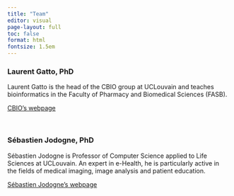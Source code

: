 ```yaml
---
title: "Team"
editor: visual
page-layout: full
toc: false
format: html
fontsize: 1.5em
---
```


### Laurent Gatto, PhD

Laurent Gatto is the head of the CBIO group at UCLouvain and teaches bioinformatics in the Faculty of Pharmacy and Biomedical Sciences (FASB).

[CBIO's webpage](https://lgatto.github.io/cbio-lab/ "CBIO lab")

\

### Sébastien Jodogne, PhD

Sébastien Jodogne is Professor of Computer Science applied to Life Sciences at UCLouvain. An expert in e-Health, he is particularly active in the fields of medical imaging, image analysis and patient education.

[Sébastien Jodogne's webpage](https://www.info.ucl.ac.be/~sjodogne/ "Sébastien Jodogne")
